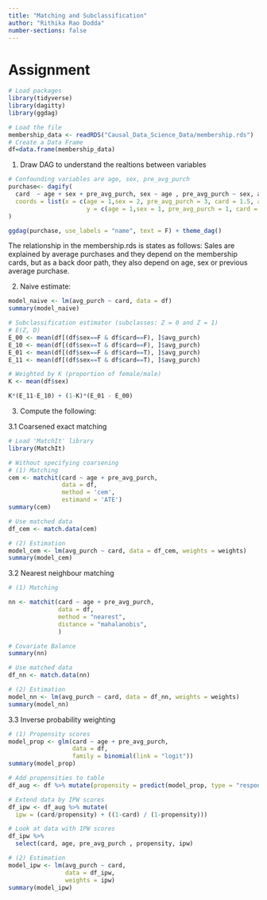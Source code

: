 ```yaml
---
title: "Matching and Subclassification"
author: "Rithika Rao Dodda"
number-sections: false
---
```

# Assignment

```r
# Load packages
library(tidyverse)
library(dagitty)
library(ggdag)
```

```r
# Load the file
membership_data <- readRDS("Causal_Data_Science_Data/membership.rds")
# Create a Data Frame
df=data.frame(membership_data)
```

1. Draw DAG to understand the realtions between variables
```r
# Confounding variables are age, sex, pre_avg_purch
purchase<- dagify(
  card  ~ age + sex + pre_avg_purch, sex ~ age , pre_avg_purch ~ sex, avg_purch ~ card ,
  coords = list(x = c(age = 1,sex = 2, pre_avg_purch = 3, card = 1.5, avg_purch = 2.5),
                      y = c(age = 1,sex = 1, pre_avg_purch = 1, card = 2, avg_purch = 2)  )
)

ggdag(purchase, use_labels = "name", text = F) + theme_dag()
```
The relationship in the membership.rds is states as follows: Sales are explained by average purchases and they depend on the membership cards, but as a back door path, they also depend on age, sex or previous average purchase.

2. Naive estimate:
```r
model_naive <- lm(avg_purch ~ card, data = df)
summary(model_naive)
```

```r
# Subclassification estimator (subclasses: Z = 0 and Z = 1)
# E(Z, D)
E_00 <- mean(df[(df$sex==F & df$card==F), ]$avg_purch) 
E_10 <- mean(df[(df$sex==T & df$card==F), ]$avg_purch) 
E_01 <- mean(df[(df$sex==F & df$card==T), ]$avg_purch) 
E_11 <- mean(df[(df$sex==T & df$card==T), ]$avg_purch) 

# Weighted by K (proportion of female/male)
K <- mean(df$sex)

K*(E_11-E_10) + (1-K)*(E_01 - E_00)
```

3. Compute the following:

3.1 Coarsened exact matching
```r
# Load 'MatchIt' library
library(MatchIt)

# Without specifying coarsening
# (1) Matching
cem <- matchit(card ~ age + pre_avg_purch,
               data = df, 
               method = 'cem', 
               estimand = 'ATE')
summary(cem)

# Use matched data
df_cem <- match.data(cem)

# (2) Estimation
model_cem <- lm(avg_purch ~ card, data = df_cem, weights = weights)
summary(model_cem)
```

3.2 Nearest neighbour matching
```r
# (1) Matching

nn <- matchit(card ~ age + pre_avg_purch,
              data = df,
              method = "nearest",
              distance = "mahalanobis",
              )

# Covariate Balance
summary(nn)

# Use matched data
df_nn <- match.data(nn)

# (2) Estimation
model_nn <- lm(avg_purch ~ card, data = df_nn, weights = weights)
summary(model_nn)
```

3.3 Inverse probability weighting
```r
# (1) Propensity scores
model_prop <- glm(card ~ age + pre_avg_purch,
                  data = df,
                  family = binomial(link = "logit"))
summary(model_prop)
```

```r
# Add propensities to table
df_aug <- df %>% mutate(propensity = predict(model_prop, type = "response"))
```

```r
# Extend data by IPW scores
df_ipw <- df_aug %>% mutate(
  ipw = (card/propensity) + ((1-card) / (1-propensity)))

# Look at data with IPW scores
df_ipw %>% 
  select(card, age, pre_avg_purch , propensity, ipw)
```

```r
# (2) Estimation
model_ipw <- lm(avg_purch ~ card,
                data = df_ipw, 
                weights = ipw)
summary(model_ipw)
```

